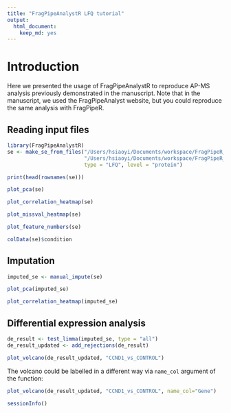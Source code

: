 ```yaml
---
title: "FragPipeAnalystR LFQ tutorial"
output:
  html_document:
    keep_md: yes
---
```


# Introduction

Here we presented the usage of FragPipeAnalystR to reproduce AP-MS analysis previously demonstrated in the manuscript. Note that in the manuscript, we used the FragPipeAnalyst website, but you could reproduce the same analysis with FragPipeR.

## Reading input files
``` r
library(FragPipeAnalystR)
se <- make_se_from_files("/Users/hsiaoyi/Documents/workspace/FragPipeR_manuscript/data/AP-MS/combined_protein.tsv",
                         "/Users/hsiaoyi/Documents/workspace/FragPipeR_manuscript/data/AP-MS/experiment_annotation.tsv",
                         type = "LFQ", level = "protein")
```

``` r
print(head(rownames(se)))
``` 

``` r
plot_pca(se)
```

``` r
plot_correlation_heatmap(se)
```

``` r
plot_missval_heatmap(se)
```

``` r
plot_feature_numbers(se)
```

```r
colData(se)$condition
```

## Imputation
```r
imputed_se <- manual_impute(se)
```


``` r
plot_pca(imputed_se)
```

``` r
plot_correlation_heatmap(imputed_se)
```

## Differential expression analysis
```r
de_result <- test_limma(imputed_se, type = "all")
de_result_updated <- add_rejections(de_result)
```

``` r
plot_volcano(de_result_updated, "CCND1_vs_CONTROL")
```

The volcano could be labelled in a different way via `name_col` argument of the function:

``` r
plot_volcano(de_result_updated, "CCND1_vs_CONTROL", name_col="Gene")
```

``` r
sessionInfo()
```
